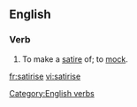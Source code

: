 ==English==
===Verb===
{{en-verb|satiris|ing}}
# To make a [[satire]] of; to [[mock]].

[[Category:English verbs]]

[[fr:satirise]]
[[vi:satirise]]